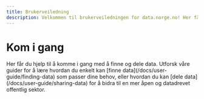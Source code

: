 ```yaml
---
title: Brukerveiledning
description: Velkommen til brukerveiledningen for data.norge.no! Her får du hjelp til å komme i gang med å finne og dele data.
---
```


# Kom i gang

<Ingress>
    Her får du hjelp til å komme i gang med å finne og dele data. Utforsk våre guider for å lære hvordan du enkelt kan
    [finne data](/docs/user-guide/finding-data) som passer dine behov, eller hvordan du kan [dele data](/docs/user-guide/sharing-data) for å
    bidra til en mer åpen og datadrevet offentlig sektor.
</Ingress>
